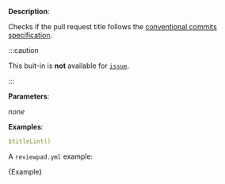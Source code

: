 
**Description**:

Checks if the pull request title follows the [conventional commits specification](https://www.conventionalcommits.org/en/v1.0.0/).

:::caution

This buit-in is **not** available for [`issue`](/guides/syntax#workflow).

:::

**Parameters**:

_none_

**Examples**:

```yml
$titleLint()
```

A `reviewpad.yml` example:

<CodeBlock language="yml">{Example}</CodeBlock>
